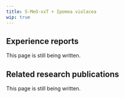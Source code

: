 ---
title: 5-MeO-xxT + Ipomea violacea
wip: true
---

## Experience reports

This page is still being written.

## Related research publications

This page is still being written.

